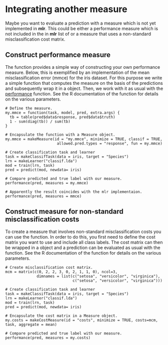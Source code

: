 Integrating another measure
===========================

Maybe you want to evaluate a prediction with a measure which is not yet implemented
in **mlr**. This could be either a performance measure which is not included in the in **mlr**
list of \man[measures] or a measure that uses a non-standard misclassification cost matrix.


Construct performance measure
-----------------------------

The \man[makeMeasure] function provides a simple way of constructing your own performance
measure. Below, this is exemplified by an implementation of the mean
misclassification error (mmce) for the iris dataset. For this purpose we write a simple
function that computes the measure on the basis of the predictions and subsequently wrap it
in a \man[Measure] object. Then, we work with it as usual with the
[performance](http://berndbischl.github.io/mlr/man/performance.html) function.
See the R documentation of the \man[makeMeasure] function for details on the
various parameters.

```splus
# Define the measure.
my.mmce = function(task, model, pred, extra.args) {
  tb = table(pred$data$response, pred$data$truth)
  1 - sum(diag(tb)) / sum(tb)
}

# Encapsulate the function with a Measure object.
my.mmce = makeMeasure(id = "my.mmce", minimize = TRUE, classif = TRUE,
                       allowed.pred.types = "response", fun = my.mmce)

# Create classification task and learner
task = makeClassifTask(data = iris, target = "Species")
lrn = makeLearner("classif.lda")
mod = train(lrn, task)
pred = predict(mod, newdata= iris)

# Compare predicted and true label with our measure.
performance(pred, measures = my.mmce)

# Apparently the result coincides with the mlr implementaion.
performance(pred, measures = mmce)
```


Construct measure for non-standard misclassification costs
----------------------------------------------------------

To create a measure that involves non-standard misclassification costs you can use
the \man[makeCostMeasure] function. In order to do this, you first need to define the cost
matrix you want to use and include all class labels. The cost matrix can then be
wrapped in a \man[Measure] object and a prediction can be evaluated as usual with the
\man[performance] function. See the R documentation of the \man[makeCostMeasure] function for
details on the various parameters.

```splus
# Create misclassification cost matrix.
mcm = matrix(c(0, 2, 2, 3, 0, 2, 1, 1, 0), ncol=3,
              dimnames = list(c("setosa", "versicolor", "virginica"),
                              c("setosa", "versicolor", "virginica")))

# Create classification task and learner
task = makeClassifTask(data = iris, target = "Species")
lrn = makeLearner("classif.lda")
mod = train(lrn, task)
pred = predict(mod, newdata= iris)

# Encapsulate the cost matrix in a Measure object.
my.costs = makeCostMeasure(id = "costs", minimize = TRUE, costs=mcm, task, aggregate = mean)

# Compare predicted and true label with our measure.
performance(pred, measures = my.costs)
```
